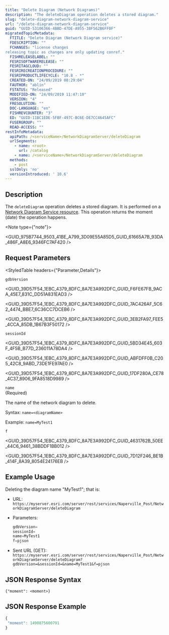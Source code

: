 ```yaml
---
title: "Delete Diagram (Network Diagrams)"
description: "The deleteDiagram operation deletes a stored diagram."
slug: "delete-diagram-network-diagram-service"
url: "/delete-diagram-network-diagram-service"
guid: "GUID-53106366-4BBD-47DE-A955-38F562B6FF0F"
migratedTopicMetadata:
  FTITLE: "Delete Diagram (Network Diagram service)"
  FDESCRIPTION: ""
  FCHANGES: "license changes
releasing topic as changes are only updating conref."
  FISHRELEASELABEL: ""
  FESRISOFTWARERELEASE: ""
  FESRITAGCLOUD: ""
  FESRIRECREATIONPROCEDURE: ""
  FESRIPRODUCTLIFECYCLE: "10.8 - *"
  CREATED-ON: "24/09/2019 08:29:04"
  FAUTHOR: "ablin"
  FSTATUS: "Released"
  MODIFIED-ON: "24/09/2019 11:47:10"
  VERSION: "4"
  FRESOLUTION: ""
  DOC-LANGUAGE: "en"
  FISHREVCOUNTER: "3"
  ED: "GUID-11BC1EDE-5FBF-497C-BC6E-DE7CC4645AFC"
  FUSERGROUP: ""
  READ-ACCESS: ""
restInfoMetadata:
  apiPath: /<serviceName>/NetworkDiagramServer/deleteDiagram
  urlSegments:
    - name: <root>
      url: /catalog
    - name: /<serviceName>/NetworkDiagramServer/deleteDiagram
  methods: 
    - post
  sslOnly: 'no'
  versionIntroduced: ' 10.6'
---
```



## Description

The `deleteDiagram` operation deletes a stored diagram. It is performed on a [Network Diagram Service resource](/network-diagram-service). This operation returns the moment (date) the operation happens.

<Note type={"note"}>

<GUID_975B7744_9503_41BE_A799_3D09E55A85D5_GUID_61665A7B_93DA_486F_A8E6_9346FC7AF420 />

</Note>

##  Request Parameters 

<StyledTable headers={"Parameter,Details"}>

<StyledTableRow>

<StyledTableCell cellStyle="markdown">

`gdbVersion` 

</StyledTableCell>

<StyledTableCell cellStyle="markdown">

<GUID_39D57F54_1EBC_4379_8DFC_8A7E3A992DFC_GUID_F6FE67FB_9ACA_45E7_831C_DD51A831EAD3 />

<GUID_39D57F54_1EBC_4379_8DFC_8A7E3A992DFC_GUID_7AC426AF_5C62_4474_BBE7_6C36CC7DCEB6 />

<GUID_39D57F54_1EBC_4379_8DFC_8A7E3A992DFC_GUID_3EB2FA97_FEE5_4CCA_85DB_1B67B3F50172 />

</StyledTableCell>

</StyledTableRow>

<StyledTableRow>

<StyledTableCell cellStyle="markdown">

`sessionId` 

</StyledTableCell>

<StyledTableCell cellStyle="markdown">

<GUID_39D57F54_1EBC_4379_8DFC_8A7E3A992DFC_GUID_5BD34E45_603F_4F5B_B77D_236011A78DA4 />

<GUID_39D57F54_1EBC_4379_8DFC_8A7E3A992DFC_GUID_ABFDFF0B_C205_42C8_9ABD_73DE1FE97AE0 />

<GUID_39D57F54_1EBC_4379_8DFC_8A7E3A992DFC_GUID_17DF280A_CE78_4C37_8906_9FA8518D9989 />

</StyledTableCell>

</StyledTableRow>

<StyledTableRow>

<StyledTableCell cellStyle="markdown">

`name` 
<br /> 
(Required)

</StyledTableCell>

<StyledTableCell cellStyle="markdown">

The name of the network diagram to delete. 

Syntax: `name=<diagramName>` 

Example: `name=MyTest1` 

</StyledTableCell>

</StyledTableRow>

<StyledTableRow>

<StyledTableCell cellStyle="markdown">

`f` 

</StyledTableCell>

<StyledTableCell cellStyle="markdown">

<GUID_39D57F54_1EBC_4379_8DFC_8A7E3A992DFC_GUID_4631762B_50EE_44C6_9461_38BDDF1BB012 />

<GUID_39D57F54_1EBC_4379_8DFC_8A7E3A992DFC_GUID_7D12F246_BE1B_414F_8A39_8054E24176EB />

</StyledTableCell>

</StyledTableRow>

</StyledTable>

## Example Usage

Deleting the diagram name "MyTest1"; that is:

-   URL: `https://myserver.esri.com/server/rest/services/Naperville_Post/NetworkDiagramServer/deleteDiagram` 
-   Parameters: 

    ```javascript
    gdbVersion=
    sessionId=
    name=MyTest1
    f=pjson
    ```

     
-   Sent URL (GET): `https://myserver.esri.com/server/rest/services/Naperville_Post/NetworkDiagramServer/deleteDiagram?gdbVersion=&sessionId=&name=MyTest1&f=pjson` 

## JSON Response Syntax

`{"moment": <moment>}` 

## JSON Response Example

```javascript
{
 "moment": 1490875600791
}

```

 
